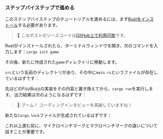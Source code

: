 
### ステップバイステップで進める

このステップバイステップのチュートリアルを進めるには、まず[Rustをインストール](https://rustup.rs/)する必要があります。

> 🐰 このポストのソースコードは[GitHub上で利用可能](https://github.com/bencherdev/bencher/tree/main/examples/rust/bench)です。

Rustがインストールされたら、ターミナルウィンドウを開き、次のコマンドを入力します：`cargo init game`

その後、新たに作成された`game`ディレクトリに移動します。

<GameTree />

`src`という名前のディレクトリがあり、その中に`main.rs`というファイルが存在しているはずです：

<HelloWorld />

先ほどのFizzBuzzの実装をその内容と置き換えてから、`cargo run`を実行します。
出力結果は次のようになるはずです：

<FizzBuzzOutput />

> 🐰 ブーム！ コーディングインタビューを突破していますね！

新たな`Cargo.lock`ファイルが生成されているはずです：

<GameLockTree />

これ以上進む前に、マイクロベンチマークとマクロベンチマークの違いについて話すことが重要です。